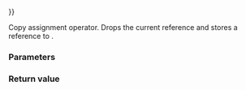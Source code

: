 {{cpp/utility/functional/reference_wrapper/title|operator{{=}}}}
{{cpp/utility/functional/reference_wrapper/navbar}}
{{ddcl|since=c++11|notes={{mark constexpr since c++20}}|1=
reference_wrapper&amp; operator=( const reference_wrapper&amp; other ) noexcept;
}}

Copy assignment operator. Drops the current reference and stores a reference to {{c|other.get()}}.

===Parameters===
{{par begin}}
{{par|other|reference wrapper to copy}}
{{par end}}

===Return value===
{{c|*this}}

{{langlinks|de|es|fr|it|ja|pt|ru|zh}}